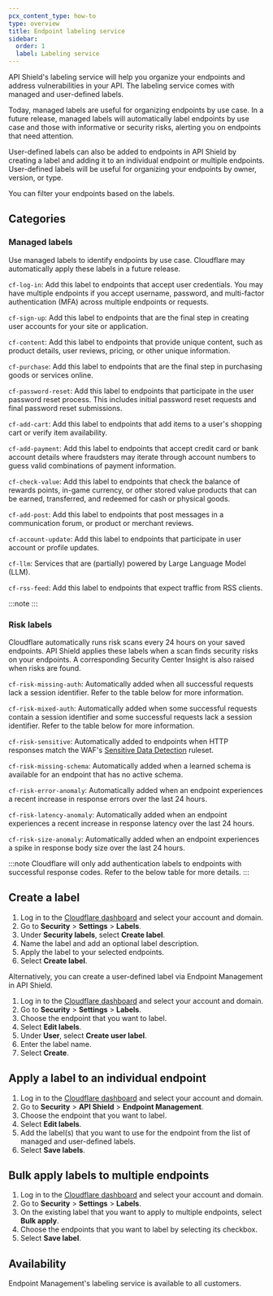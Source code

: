 ```yaml
---
pcx_content_type: how-to
type: overview
title: Endpoint labeling service
sidebar:
  order: 1
  label: Labeling service
---
```



API Shield's labeling service will help you organize your endpoints and address vulnerabilities in your API. The labeling service comes with managed and user-defined labels.

Today, managed labels are useful for organizing endpoints by use case. In a future release, managed labels will automatically label endpoints by use case and those with informative or security risks, alerting you on endpoints that need attention.

User-defined labels can also be added to endpoints in API Shield by creating a label and adding it to an individual endpoint or multiple endpoints. User-defined labels will be useful for organizing your endpoints by owner, version, or type.

You can filter your endpoints based on the labels.

## Categories

### Managed labels

Use managed labels to identify endpoints by use case. Cloudflare may automatically apply these labels in a future release.

`cf-log-in`: Add this label to endpoints that accept user credentials. You may have multiple endpoints if you accept username, password, and multi-factor authentication (MFA) across multiple endpoints or requests.

`cf-sign-up`: Add this label to endpoints that are the final step in creating user accounts for your site or application.

`cf-content`: Add this label to endpoints that provide unique content, such as product details, user reviews, pricing, or other unique information.

`cf-purchase`: Add this label to endpoints that are the final step in purchasing goods or services online.

`cf-password-reset`: Add this label to endpoints that participate in the user password reset process. This includes initial password reset requests and final password reset submissions.

`cf-add-cart`: Add this label to endpoints that add items to a user's shopping cart or verify item availability.

`cf-add-payment`: Add this label to endpoints that accept credit card or bank account details where fraudsters may iterate through account numbers to guess valid combinations of payment information.

`cf-check-value`: Add this label to endpoints that check the balance of rewards points, in-game currency, or other stored value products that can be earned, transferred, and redeemed for cash or physical goods.

`cf-add-post`: Add this label to endpoints that post messages in a communication forum, or product or merchant reviews.

`cf-account-update`: Add this label to endpoints that participate in user account or profile updates.

`cf-llm`: Services that are (partially) powered by Large Language Model (LLM).

`cf-rss-feed`: Add this label to endpoints that expect traffic from RSS clients.

:::note
<Render file="rss-labels" product="bots" />
:::

### Risk labels

Cloudflare automatically runs risk scans every 24 hours on your saved endpoints. API Shield applies these labels when a scan finds security risks on your endpoints. A corresponding Security Center Insight is also raised when risks are found.

`cf-risk-missing-auth`: Automatically added when all successful requests lack a session identifier. Refer to the table below for more information.

`cf-risk-mixed-auth`: Automatically added when some successful requests contain a session identifier and some successful requests lack a session identifier. Refer to the table below for more information.

`cf-risk-sensitive`: Automatically added to endpoints when HTTP responses match the WAF's [Sensitive Data Detection](/api-shield/management-and-monitoring/#sensitive-data-detection) ruleset.

`cf-risk-missing-schema`: Automatically added when a learned schema is available for an endpoint that has no active schema.

`cf-risk-error-anomaly`: Automatically added when an endpoint experiences a recent increase in response errors over the last 24 hours.

`cf-risk-latency-anomaly`: Automatically added when an endpoint experiences a recent increase in response latency over the last 24 hours.

`cf-risk-size-anomaly`: Automatically added when an endpoint experiences a spike in response body size over the last 24 hours.

:::note
Cloudflare will only add authentication labels to endpoints with successful response codes. Refer to the below table for more details.
:::

<Render file="label-methodology" />

## Create a label

1. Log in to the [Cloudflare dashboard](https://dash.cloudflare.com/) and select your account and domain.
2. Go to **Security** > **Settings** > **Labels**.
3. Under **Security labels**, select **Create label**.
4. Name the label and add an optional label description.
5. Apply the label to your selected endpoints.
6. Select **Create label**.

Alternatively, you can create a user-defined label via Endpoint Management in API Shield.

1. Log in to the [Cloudflare dashboard](https://dash.cloudflare.com/) and select your account and domain.
2. Go to **Security** > **Settings** > **Labels**.
3. Choose the endpoint that you want to label.
4. Select **Edit labels**.
5. Under **User**, select **Create user label**.
6. Enter the label name.
7. Select **Create**.

## Apply a label to an individual endpoint

1. Log in to the [Cloudflare dashboard](https://dash.cloudflare.com/) and select your account and domain.
2. Go to **Security** > **API Shield** > **Endpoint Management**.
3. Choose the endpoint that you want to label.
4. Select **Edit labels**.
5. Add the label(s) that you want to use for the endpoint from the list of managed and user-defined labels.
6. Select **Save labels**.

## Bulk apply labels to multiple endpoints

1. Log in to the [Cloudflare dashboard](https://dash.cloudflare.com/) and select your account and domain.
2. Go to **Security** > **Settings** > **Labels**.
3. On the existing label that you want to apply to multiple endpoints, select **Bulk apply**.
4. Choose the endpoints that you want to label by selecting its checkbox.
5. Select **Save label**.

## Availability

Endpoint Management's labeling service is available to all customers.